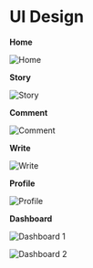 # UI Design

**Home**

![Home](../public/home.svg)

**Story**

![Story](../public/story.svg)

**Comment**

![Comment](../public/comment.svg)

**Write**

![Write](../public/write.svg)

**Profile**

![Profile](../public/profile.svg)

**Dashboard**

![Dashboard 1](../public/dashboard-1.svg)

![Dashboard 2](../public/dashboard-2.svg)